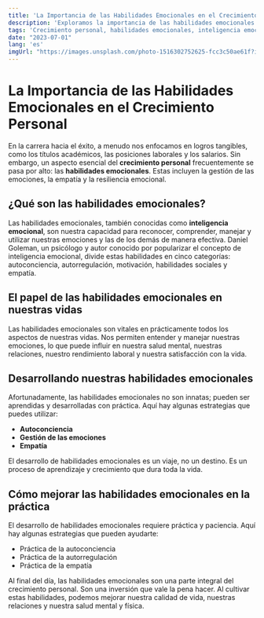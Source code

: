 ```yaml
---
title: 'La Importancia de las Habilidades Emocionales en el Crecimiento Personal'
description: 'Exploramos la importancia de las habilidades emocionales en nuestro crecimiento personal y cómo desarrollarlas.'
tags: 'Crecimiento personal, habilidades emocionales, inteligencia emocional, autoconciencia, gestión de emociones, empatía'
date: "2023-07-01"
lang: 'es'
imgUrl: "https://images.unsplash.com/photo-1516302752625-fcc3c50ae61f?ixlib=rb-4.0.3&ixid=M3wxMjA3fDB8MHxzZWFyY2h8MXx8ZW1vdGlvbmFsJTIwaGFiaWxpdGllc3xlbnwwfHwwfHx8Mg%3D%3D&auto=format&fit=crop&w=800&q=60"
---
```


# La Importancia de las Habilidades Emocionales en el Crecimiento Personal

En la carrera hacia el éxito, a menudo nos enfocamos en logros tangibles, como los títulos académicos, las posiciones laborales y los salarios. Sin embargo, un aspecto esencial del **crecimiento personal** frecuentemente se pasa por alto: las **habilidades emocionales**. Estas incluyen la gestión de las emociones, la empatía y la resiliencia emocional.

## ¿Qué son las habilidades emocionales?

Las habilidades emocionales, también conocidas como **inteligencia emocional**, son nuestra capacidad para reconocer, comprender, manejar y utilizar nuestras emociones y las de los demás de manera efectiva. Daniel Goleman, un psicólogo y autor conocido por popularizar el concepto de inteligencia emocional, divide estas habilidades en cinco categorías: autoconciencia, autorregulación, motivación, habilidades sociales y empatía.

## El papel de las habilidades emocionales en nuestras vidas

Las habilidades emocionales son vitales en prácticamente todos los aspectos de nuestras vidas. Nos permiten entender y manejar nuestras emociones, lo que puede influir en nuestra salud mental, nuestras relaciones, nuestro rendimiento laboral y nuestra satisfacción con la vida.

## Desarrollando nuestras habilidades emocionales

Afortunadamente, las habilidades emocionales no son innatas; pueden ser aprendidas y desarrolladas con práctica. Aquí hay algunas estrategias que puedes utilizar:

- **Autoconciencia**
- **Gestión de las emociones**
- **Empatía**

El desarrollo de habilidades emocionales es un viaje, no un destino. Es un proceso de aprendizaje y crecimiento que dura toda la vida.

## Cómo mejorar las habilidades emocionales en la práctica

El desarrollo de habilidades emocionales requiere práctica y paciencia. Aquí hay algunas estrategias que pueden ayudarte:

- Práctica de la autoconciencia
- Práctica de la autorregulación
- Práctica de la empatía

Al final del día, las habilidades emocionales son una parte integral del crecimiento personal. Son una inversión que vale la pena hacer. Al cultivar estas habilidades, podemos mejorar nuestra calidad de vida, nuestras relaciones y nuestra salud mental y física.
